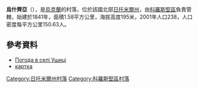 {{coord|50|52|28|N|28|15|1|E|scale:30000|display=title}}

'''烏什齊亞'''（{{lang-uk|Ушиця}}），是[[烏克蘭|烏克蘭]]的村落，位於該國北部[[日托米爾州|日托米爾州]]，由[[科羅斯堅區|科羅斯堅區]]負責管轄，始建於1841年，面積1.58平方公里，海拔高度195米，2001年人口238，人口密度每平方公里150.63人。

==參考資料==
*[http://weather.in.ua/ua/zhitomirskaja/27009 Погода в селі Ушиці] {{Wayback|url=http://weather.in.ua/ua/zhitomirskaja/27009 |date=20160305090323 }}
*[http://gska2.rada.gov.ua/pls/z7502/A005?rdat1=20.10.2003&rf7571=9410 картка]{{dead link|date=2018年3月 |bot=InternetArchiveBot |fix-attempted=yes }}

{{DEFAULTSORT:Ушиця}}
[[Category:日托米爾州村落|Category:日托米爾州村落]]
[[Category:科羅斯堅區村落|Category:科羅斯堅區村落]]


{{Zhytomyr-geo-stub}}